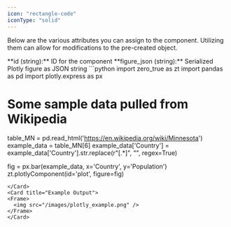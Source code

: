 ```yaml
---
icon: "rectangle-code"
iconType: "solid"
---
```


<Info>Below are the various attributes you can assign to the component. Utilizing them can allow for modifications to the pre-created object.</Info>

<ResponseField name="zero_true.PlotlyComponent" type="Zero True Component">
  <Expandable title="properties">
   <AccordionGroup>
<Accordion title="id">
        **id (string):** ID for the component
</Accordion>
<Accordion title="figure_json">
        **figure_json (string):** Serialized Plotly figure as JSON string
</Accordion>

   </AccordionGroup>
  </Expandable>
</ResponseField>

<Card title="Example Usage" icon="code">
  ```python
import zero_true as zt
import pandas as pd
import plotly.express as px

# Some sample data pulled from Wikipedia
table_MN = pd.read_html('https://en.wikipedia.org/wiki/Minnesota')
example_data = table_MN[6]
example_data['Country'] = example_data['Country'].str.replace(r"\[.*\]", "", regex=True)

fig = px.bar(example_data, x='Country', y='Population')
zt.plotlyComponent(id='plot', figure=fig)
```
</Card>
<Card title="Example Output">
<Frame>
  <img src="/images/plotly_example.png" />
</Frame>
</Card>
